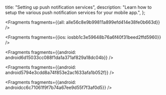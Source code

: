   title: "Setting up push notification services",
  description: "Learn how to setup the various push notification services for your mobile app.",
};






<Fragments fragments={{all: alle56c8e9b99811a899efd414e38fe0b663d}} />




<Fragments fragments={{ios: iosbb1c3e59648b76a6f40f31beed2ffd5960}} />



<Fragments fragments={{android: android6d15033cc088f1da1a371af829a18dc04b}} />



<Fragments fragments={{android: android5794e3cdd8a74f853e2ac1633afa1b052f}} />



<Fragments fragments={{android: androidcc6c71061f9f7b74a67ee9d55f7f3af0d5}} />